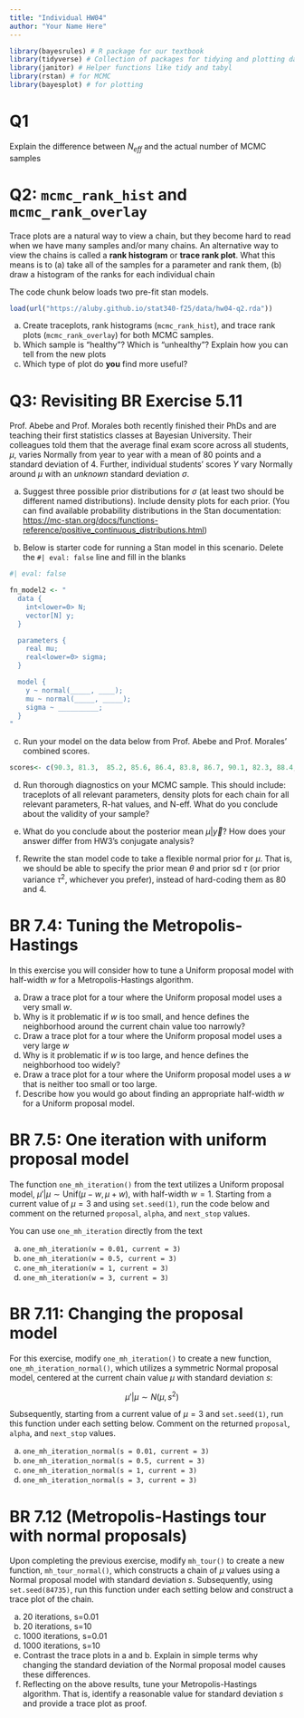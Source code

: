 ```yaml
---
title: "Individual HW04"
author: "Your Name Here"
---
```


```r
library(bayesrules) # R package for our textbook
library(tidyverse) # Collection of packages for tidying and plotting data
library(janitor) # Helper functions like tidy and tabyl
library(rstan) # for MCMC
library(bayesplot) # for plotting
```

# Q1

Explain the difference between $N_{eff}$ and the actual number of MCMC samples

# Q2: `mcmc_rank_hist` and `mcmc_rank_overlay`

Trace plots are a natural way to view a chain, but they become hard to read when we have many samples and/or many chains. An alternative way to view the chains is called a **rank histogram** or **trace rank plot**. What this means is to (a) take all of the samples for a parameter and rank them, (b) draw a histogram of the ranks for each individual chain

The code chunk below loads two pre-fit stan models. 

```r
load(url("https://aluby.github.io/stat340-f25/data/hw04-q2.rda"))
```

(a) Create traceplots, rank histograms (`mcmc_rank_hist`), and trace rank plots (`mcmc_rank_overlay`) for both MCMC samples. 
(b) Which sample is "healthy"? Which is "unhealthy"? Explain how you can tell from the new plots
(c) Which type of plot do **you** find more useful? 

# Q3: Revisiting BR Exercise 5.11 

Prof. Abebe and Prof. Morales both recently finished their PhDs and are teaching their first statistics classes at Bayesian University. Their colleagues told them that the average final exam score across all students, $\mu$, varies Normally from year to year with a mean of 80 points and a standard deviation of 4. Further, individual students’ scores $Y$ vary Normally around $\mu$ with an *unknown* standard deviation $\sigma$.


(a) Suggest three possible prior distributions for $\sigma$ (at least two should be different named distributions). Include density plots for each prior. (You can find available probability distributions in the Stan documentation: <https://mc-stan.org/docs/functions-reference/positive_continuous_distributions.html>)

(b) Below is starter code for running a Stan model in this scenario. Delete the `#| eval: false` line and fill in the blanks

```r
#| eval: false

fn_model2 <- "
  data {
    int<lower=0> N;
    vector[N] y;
  }

  parameters {
    real mu;
    real<lower=0> sigma;
  }

  model {
    y ~ normal(_____, ____);
    mu ~ normal(_____, _____);
    sigma ~ __________;
  }
"
```


(c) Run your model on the data below from Prof. Abebe and Prof. Morales' combined scores. 

```r
scores<- c(90.3, 81.3,  85.2, 85.6, 86.4, 83.8, 86.7, 90.1, 82.3, 88.4, 89.2, 90.6,81.2, 85.9, 88.8, 82.9,84.4, 86, 78.2, 87.3, 90.8, 87, 85, 86.8, 89.8, 91.2, 84.8, 83.8, 83.3, 86.1,  92.8, 85.9,  79,74.7, 78, 79.2,  83.9, 79.8, 81.1,  87.5, 81.8,  85.6,  77,  85.2, 85.9,  83.1,92.1,  72.6, 88.3,  78, 76.5,  79.4, 82.8,  82.5, 81.4, 78.9, 75.9, 73.2,84.2, 87.6,  77.6, 84.2,  78.7,  72)
```

(d) Run thorough diagnostics on your MCMC sample. This should include: traceplots of all relevant parameters, density plots for each chain for all relevant parameters, R-hat values, and N-eff. What do you conclude about the validity of your sample?

(e) What do you conclude about the posterior mean $\mu | \vec{y}$? How does your answer differ from HW3's conjugate analysis? 

(f) Rewrite the stan model code to take a flexible normal prior for $\mu$. That is, we should be able to specify the prior mean $\theta$ and prior sd $\tau$ (or prior variance $\tau^2$, whichever you prefer), instead of hard-coding them as 80 and 4. 

# BR 7.4: Tuning the Metropolis-Hastings

In this exercise you will consider how to tune a Uniform proposal model with half-width  $w$ for a Metropolis-Hastings algorithm.

(a) Draw a trace plot for a tour where the Uniform proposal model uses a very small $w$. 
(b) Why is it problematic if $w$ is too small, and hence defines the neighborhood around the current chain value too narrowly?
(c) Draw a trace plot for a tour where the Uniform proposal model uses a very large $w$
(d) Why is it problematic if $w$ is too large, and hence defines the neighborhood too widely?
(e) Draw a trace plot for a tour where the Uniform proposal model uses a $w$ that is neither too small or too large.
(e) Describe how you would go about finding an appropriate half-width $w$ for a Uniform proposal model.

# BR 7.5: One iteration with uniform proposal model

The function `one_mh_iteration()` from the text utilizes a Uniform proposal model, $\mu' | \mu \sim \text{Unif}(\mu - w, \mu + w)$, with half-width $w=1$. Starting from a current value of $\mu = 3$ and using `set.seed(1)`, run the code below and comment on the returned `proposal`, `alpha`, and `next_stop` values.

::: callout-note
You can use `one_mh_iteration` directly from the text
:::


(a) `one_mh_iteration(w = 0.01, current = 3)`
(b) `one_mh_iteration(w = 0.5, current = 3)`
(c) `one_mh_iteration(w = 1, current = 3)`
(d) `one_mh_iteration(w = 3, current = 3)`

# BR 7.11: Changing the proposal model

For this exercise, modify `one_mh_iteration()` to create a new function, `one_mh_iteration_normal()`, which utilizes a symmetric Normal proposal model, centered at the current chain value  $\mu$ with standard deviation $s$: 

$$\mu ' | \mu \sim N(\mu, s^2)$$

Subsequently, starting from a current value of $\mu = 3$ and `set.seed(1)`, run this function under each setting below. Comment on the returned `proposal`, `alpha`, and `next_stop` values.

(a) `one_mh_iteration_normal(s = 0.01, current = 3)`
(b) `one_mh_iteration_normal(s = 0.5, current = 3)`
(c) `one_mh_iteration_normal(s = 1, current = 3)`
(d) `one_mh_iteration_normal(s = 3, current = 3)`

# BR 7.12  (Metropolis-Hastings tour with normal proposals) 

Upon completing the previous exercise, modify `mh_tour()` to create a new function, `mh_tour_normal()`, which constructs a chain of  $\mu$ values using a Normal proposal model with standard deviation  $s$. Subsequently, using `set.seed(84735)`, run this function under each setting below and construct a trace plot of the chain.

(a) 20 iterations,  s=0.01
(b) 20 iterations,  s=10
(c) 1000 iterations,  s=0.01
(d) 1000 iterations,  s=10
(e) Contrast the trace plots in a and b. Explain in simple terms why changing the standard deviation of the Normal proposal model causes these differences.
(f) Reflecting on the above results, tune your Metropolis-Hastings algorithm. That is, identify a reasonable value for standard deviation  $s$ and provide a trace plot as proof.
